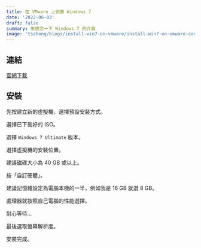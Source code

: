 ```yaml
---
title: 在 VMware 上安裝 Windows 7
date: '2022-06-03'
draft: false
summary: 來懷念一下 Windows 7 的介面
image: 'tszhong/blogs/install-win7-on-vmware/install-win7-on-vmware-cover_chfnoh'
---
```


<YouTubeEmbed
  poster='maxresdefault'
  title='Install Windows 7 on VMware'
  id='puZDIh0XhuE'
/>

## 連結

[官網下載](https://download.microsoft.com/download/5/1/9/5195A765-3A41-4A72-87D8-200D897CBE21/7601.24214.180801-1700.win7sp1_ldr_escrow_CLIENT_ULTIMATE_x64FRE_en-us.iso)

## 安裝

先按建立新的虛擬機，選擇預設安裝方式。

<CloudinaryImg
  mdx
  alt='Install Windows 7 on VMware'
  publicId='tszhong/blogs/install-win7-on-vmware/install-win7-on-vmware-1_k8vifr'
  width={1280}
  height={720}
/>

選擇已下載好的 ISO。

<CloudinaryImg
  mdx
  alt='Install Windows 7 on VMware'
  publicId='tszhong/blogs/install-win7-on-vmware/install-win7-on-vmware-2_d3qs01'
  width={1280}
  height={720}
/>

選擇 `Windows 7 Ultimate` 版本。

<CloudinaryImg
  mdx
  alt='Install Windows 7 on VMware'
  publicId='tszhong/blogs/install-win7-on-vmware/install-win7-on-vmware-3_ynfoco'
  width={1280}
  height={720}
/>

選擇虛擬機的安裝位置。

<CloudinaryImg
  mdx
  alt='Install Windows 7 on VMware'
  publicId='tszhong/blogs/install-win7-on-vmware/install-win7-on-vmware-4_rmlppq'
  width={1280}
  height={720}
/>

建議磁碟大小為 40 GB 或以上。

<CloudinaryImg
  mdx
  alt='Install Windows 7 on VMware'
  publicId='tszhong/blogs/install-win7-on-vmware/install-win7-on-vmware-5_alnlce'
  width={1280}
  height={720}
/>

按「自訂硬體」。

<CloudinaryImg
  mdx
  alt='Install Windows 7 on VMware'
  publicId='tszhong/blogs/install-win7-on-vmware/install-win7-on-vmware-6_e4se5n'
  width={1280}
  height={720}
/>

建議記憶體設定為電腦本機的一半，例如我是 16 GB 就選 8 GB。

<CloudinaryImg
  mdx
  alt='Install Windows 7 on VMware'
  publicId='tszhong/blogs/install-win7-on-vmware/install-win7-on-vmware-7_qb01bs'
  width={1280}
  height={720}
/>

處理器就按照自己電腦的性能選擇。

<CloudinaryImg
  mdx
  alt='Install Windows 7 on VMware'
  publicId='tszhong/blogs/install-win7-on-vmware/install-win7-on-vmware-8_ruupnd'
  width={1280}
  height={720}
/>

耐心等待...

<CloudinaryImg
  mdx
  alt='Install Windows 7 on VMware'
  publicId='tszhong/blogs/install-win7-on-vmware/install-win7-on-vmware-9_amihcg'
  width={1280}
  height={720}
/>

<CloudinaryImg
  mdx
  alt='Install Windows 7 on VMware'
  publicId='tszhong/blogs/install-win7-on-vmware/install-win7-on-vmware-10_ae2p2e'
  width={1280}
  height={720}
/>

最後選取螢幕解析度。

<CloudinaryImg
  mdx
  alt='Install Windows 7 on VMware'
  publicId='tszhong/blogs/install-win7-on-vmware/install-win7-on-vmware-11_skmlfq'
  width={1280}
  height={720}
/>

<CloudinaryImg
  mdx
  alt='Install Windows 7 on VMware'
  publicId='tszhong/blogs/install-win7-on-vmware/install-win7-on-vmware-12_j0mtot'
  width={1280}
  height={720}
/>

安裝完成。
